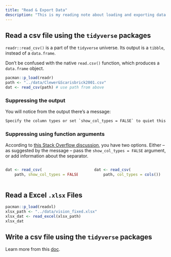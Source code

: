 ```yaml
---
title: "Read & Export Data"
description: "This is my reading note about loading and exporting data."
---
```


## Read a csv file using the `tidyverse` packages

`readr::read_csv()` is a part of the `tidyverse` universe. Its output is a `tibble`, instead of a `data.frame`.

::: {.callout-important}
Don't be confused with the native `read.csv()` function, which produces a `data.frame` object.
:::

```r
pacman::p_load(readr)
path <- "../data/Clewer&Scarisbrick2001.csv"
dat <- read_csv(path) # use path from above
```

### Suppressing the output

You will notice from the output there's a message:

```default
Specify the column types or set `show_col_types = FALSE` to quiet this message.
```

### Suppressing using function arguments

According to [this Stack Overflow discussion](https://stackoverflow.com/q/55687401), you have two options. Either -- as suggested by the message -- pass the `show_col_types = FALSE` argument, or add information about the separator.

:::: {.columns}
::: {.column width="49%"}

```r
dat <- read_csv(
    path, show_col_types = FALSE)
```

:::

::: {.column width="2%"}
<!-- empty column to create gap -->
:::

::: {.column width="49%"}

```r
dat <- read_csv(
    path, col_types = cols())
```

:::

::::  
<!-- end of columns -->

## Read a Excel `.xlsx` Files

```r
pacman::p_load(readxl)
xlsx_path <- "../data/vision_fixed.xlsx"
xlsx_dat <- read_excel(xlsx_path)
xlsx_dat
```

## Write a csv file using the `tidyverse` packages

Learn more from this [doc](https://readr.tidyverse.org/reference/write_delim.html).
